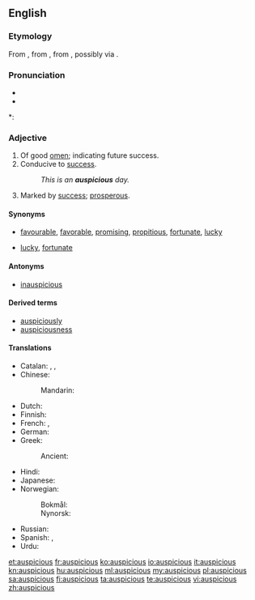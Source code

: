 ==English==

===Etymology===
From {{suffix|auspice|ious}}, from {{etyl|la|en}} {{term|auspicium||augury|lang=la}}, from  {{etyl|la|en}} {{term|auspex||augur|lang=la}}, possibly via {{etyl|fr|en}}.

===Pronunciation===
* {{IPA|/ɔˈspɪʃəs/}}
* {{audio|en-us-auspicious.ogg|Audio (US)}}

*: {{rhymes|ɪʃəs}}

===Adjective===
{{en-adj}}

# Of good [[omen]]; indicating future success.
# Conducive to [[success]].
#: ''This is an '''auspicious''' day.''
# Marked by [[success]]; [[prosperous]].

====Synonyms====
* {{sense|conducive to success}} [[favourable]], [[favorable]], [[promising]], [[propitious]], [[fortunate]], [[lucky]]
* {{sense|marked by success}} [[lucky]], [[fortunate]]

====Antonyms====
* [[inauspicious]]

====Derived terms====
* [[auspiciously]]
* [[auspiciousness]]

====Translations====
{{trans-top|indicating future success}}
* Catalan: {{t-|ca|propici|m}}, {{t-|ca|propícia|f}}, {{t+|ca|favorable|m|f}}
* Chinese:
*: Mandarin: {{t-|cmn|吉利|tr=jílì|sc=Hani}}
* Dutch: {{t+|nl|gunstig}}
* Finnish: {{t-|fi|lupaava}}
* French: {{t+|fr|propice}}, {{t+|fr|faste}}
* German: {{t+|de|günstig}}
* Greek:
*: Ancient: {{tø|grc|αἴσιος|sc=polytonic}}
{{trans-mid}}
* Hindi: {{t-|hi|शुभ|tr=śubh|sc=Deva}}
* Japanese: {{t-|ja|愛でたい|tr=めでたい, medetai}}
* Norwegian:
*: Bokmål: {{t-|nb|gunstig}}
*: Nynorsk: {{t-|nn|gunstig}}
* Russian: {{t+|ru|благоприятный|tr=blagoprijátnyj}}
* Spanish: {{t+|es|prometedor}}, {{t-|es|propicio}}
* Urdu: {{t-|ur|شبھ|tr=śubh|sc=ur-Arab}}
{{trans-bottom}}

[[et:auspicious]]
[[fr:auspicious]]
[[ko:auspicious]]
[[io:auspicious]]
[[it:auspicious]]
[[kn:auspicious]]
[[hu:auspicious]]
[[ml:auspicious]]
[[my:auspicious]]
[[pl:auspicious]]
[[sa:auspicious]]
[[fi:auspicious]]
[[ta:auspicious]]
[[te:auspicious]]
[[vi:auspicious]]
[[zh:auspicious]]